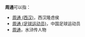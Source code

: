 '''周通'''可以指：
*[[周通_(西汉)|周通 (西汉)]]，西汉隆虑侯
*[[周通_(足球运动员)|周通 (足球运动员)]]，中国足球运动员
*[[周通|周通]]，水浒传人物
{{Disambig|T通|cat=二字周姓人名消歧义}}